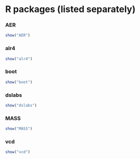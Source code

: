 # R packages (listed separately)

<style>
  button.dt-button.buttons-columnVisibility.active {
    font-size: 110%;
    font-weight: bold;
  }
</style>

### AER

```r
show("AER")
```

### alr4

```r
show("alr4")
```

### boot

```r
show("boot")
```

### dslabs

```r
show("dslabs")
```

### MASS

```r
show("MASS")
```

### vcd

```r
show("vcd")
```
